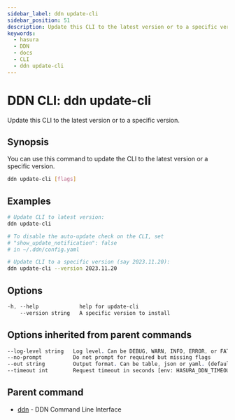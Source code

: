 ```yaml
---
sidebar_label: ddn update-cli
sidebar_position: 51
description: Update this CLI to the latest version or to a specific version using the DDN CLI
keywords:
  - hasura
  - DDN
  - docs
  - CLI
  - ddn update-cli
---
```


# DDN CLI: ddn update-cli

Update this CLI to the latest version or to a specific version.

## Synopsis

You can use this command to update the CLI to the latest version or a specific version.

```bash
ddn update-cli [flags]
```

## Examples

```bash
# Update CLI to latest version:
ddn update-cli

# To disable the auto-update check on the CLI, set
# "show_update_notification": false
# in ~/.ddn/config.yaml

# Update CLI to a specific version (say 2023.11.20):
ddn update-cli --version 2023.11.20
```

## Options

```sass
-h, --help             help for update-cli
    --version string   A specific version to install
```

## Options inherited from parent commands

```sass
--log-level string   Log level. Can be DEBUG, WARN, INFO, ERROR, or FATAL. (default "INFO")
--no-prompt          Do not prompt for required but missing flags
--out string         Output format. Can be table, json or yaml. (default "table")
--timeout int        Request timeout in seconds [env: HASURA_DDN_TIMEOUT] (default 100)
```

## Parent command

- [ddn](/cli/commands/ddn) - DDN Command Line Interface
